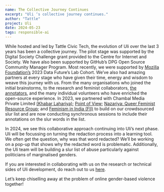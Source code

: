 ```yaml
---
name: The Collective Journey Continues
excerpt: "Uli ‘s collective journey continues."
author: "Tattle"
project: Uli
date: 2024-05-23
tags: responsible-ai
---
```

  
While hosted and led by Tattle Civic Tech, the evolution of Uli over the last 3 years has been a collective journey. 
The pilot stage was supported by the Digital Society Challenge grant provided to the Centre for Internet and Society. We have also been supported by GitHub’s DPG Open Source Community Manager Program. Most recently, we were supported by [Mozilla Foundation’s](https://foundation.mozilla.org/en/blog/expanded-indian-language-data-set-mitigates-hate-speech-online-in-india-elsewhere/) 2023 Data Future’s Lab Cohort. 
We’ve also had amazing partners at every stage who have given their time, energy and wisdom to weave this journey with us. From the many organisations who joined the initial brainstorms, to the research and feminist collaborators, [the annotators](https://uli.tattle.co.in/team-2021/), and the many individual volunteers who have enriched the open-source experience. 
In 2023, we partnered with Chambal Media Private Limited [(Khabar Lahariya)](https://khabarlahariya.org/about-us/); [Point of View](https://pointofview.org/); [Nazariya: Queer Feminist Resource Group](https://thenazariyafoundation.org/); and [Feminism in India (FII)](https://feminisminindia.com/) to build on our crowdsourced slur list and are now conducting synchronous sessions to include their annotations on the slur words in the list.

In 2024, we see this collaborative approach continuing into Uli’s next phase. Uli will be focussing on turning the redaction process into a learning tool. We often get the question, why was that word redacted? We’ll be working on a pop-up that shows why the redacted word is problematic. 
Additionally, the Uli team will be building a slur list of abuse particularly against politicians of marginalised genders.

If you are interested in collaborating with us on the research or technical sides of Uli development, do reach out to us [here](kaustubha@tattle.co.in).

Let’s keep chiselling away at the problem of online gender-based violence together!


